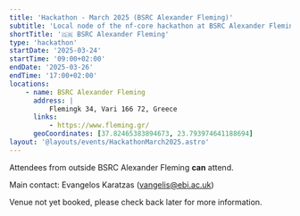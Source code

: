 ```yaml
---
title: 'Hackathon - March 2025 (BSRC Alexander Fleming)'
subtitle: 'Local node of the nf-core hackathon at BSRC Alexander Fleming, Greece'
shortTitle: '🇬🇷 BSRC Alexander Fleming'
type: 'hackathon'
startDate: '2025-03-24'
startTime: '09:00+02:00'
endDate: '2025-03-26'
endTime: '17:00+02:00'
locations:
    - name: BSRC Alexander Fleming
      address: |
          Flemingk 34, Vari 166 72, Greece
      links:
          - https://www.fleming.gr/
      geoCoordinates: [37.82465383894673, 23.793974641188694]
layout: '@layouts/events/HackathonMarch2025.astro'
---
```


Attendees from outside BSRC Alexander Fleming **can** attend.

Main contact: Evangelos Karatzas ([vangelis@ebi.ac.uk](mailto:vangelis@ebi.ac.uk))

Venue not yet booked, please check back later for more information.

